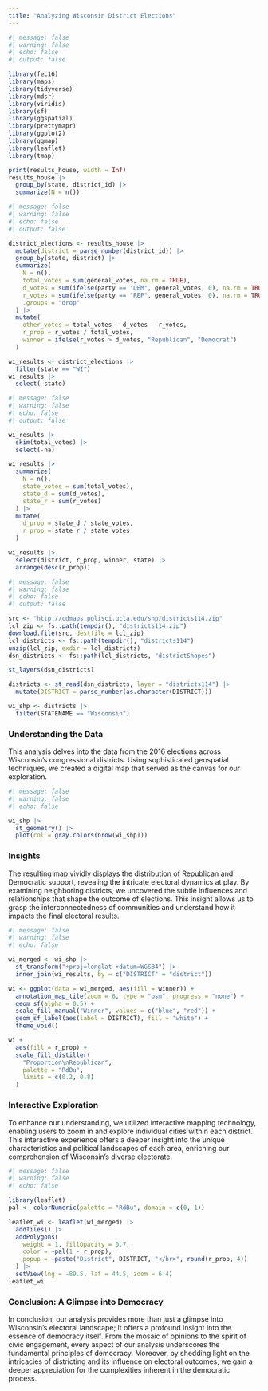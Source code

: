 ```yaml
---
title: "Analyzing Wisconsin District Elections"
---
```


```r
#| message: false
#| warning: false
#| echo: false
#| output: false

library(fec16)
library(maps)
library(tidyverse)
library(mdsr) 
library(viridis)
library(sf) 
library(ggspatial)
library(prettymapr)
library(ggplot2)
library(ggmap)
library(leaflet)
library(tmap)

print(results_house, width = Inf)
results_house |>
  group_by(state, district_id) |>
  summarize(N = n())
```

```r
#| message: false
#| warning: false
#| echo: false
#| output: false

district_elections <- results_house |>
  mutate(district = parse_number(district_id)) |>
  group_by(state, district) |>
  summarize(
    N = n(), 
    total_votes = sum(general_votes, na.rm = TRUE),
    d_votes = sum(ifelse(party == "DEM", general_votes, 0), na.rm = TRUE),
    r_votes = sum(ifelse(party == "REP", general_votes, 0), na.rm = TRUE),
    .groups = "drop"
  ) |>
  mutate(
    other_votes = total_votes - d_votes - r_votes,
    r_prop = r_votes / total_votes,  
    winner = ifelse(r_votes > d_votes, "Republican", "Democrat")
  )

wi_results <- district_elections |>
  filter(state == "WI")
wi_results |>                  
  select(-state)
```


```r
#| message: false
#| warning: false
#| echo: false
#| output: false

wi_results |>
  skim(total_votes) |>
  select(-na)

wi_results |>
  summarize(
    N = n(), 
    state_votes = sum(total_votes), 
    state_d = sum(d_votes), 
    state_r = sum(r_votes)
  ) |>
  mutate(
    d_prop = state_d / state_votes, 
    r_prop = state_r / state_votes
  )

wi_results |>
  select(district, r_prop, winner, state) |>
  arrange(desc(r_prop))
```


```r
#| message: false
#| warning: false
#| echo: false
#| output: false

src <- "http://cdmaps.polisci.ucla.edu/shp/districts114.zip"
lcl_zip <- fs::path(tempdir(), "districts114.zip")
download.file(src, destfile = lcl_zip)
lcl_districts <- fs::path(tempdir(), "districts114")
unzip(lcl_zip, exdir = lcl_districts)
dsn_districts <- fs::path(lcl_districts, "districtShapes")

st_layers(dsn_districts)

districts <- st_read(dsn_districts, layer = "districts114") |>
  mutate(DISTRICT = parse_number(as.character(DISTRICT)))

wi_shp <- districts |>
  filter(STATENAME == "Wisconsin")
```

### Understanding the Data

This analysis delves into the data from the 2016 elections across Wisconsin's congressional districts. Using sophisticated geospatial techniques, we created a digital map that served as the canvas for our exploration. 

```r
#| message: false
#| warning: false
#| echo: false

wi_shp |>
  st_geometry() |>
  plot(col = gray.colors(nrow(wi_shp)))
```

### Insights 

The resulting map vividly displays the distribution of Republican and Democratic support, revealing the intricate electoral dynamics at play. By examining neighboring districts, we uncovered the subtle influences and relationships that shape the outcome of elections. This insight allows us to grasp the interconnectedness of communities and understand how it impacts the final electoral results.

```r
#| message: false
#| warning: false
#| echo: false

wi_merged <- wi_shp |>
  st_transform("+proj=longlat +datum=WGS84") |>
  inner_join(wi_results, by = c("DISTRICT" = "district"))

wi <- ggplot(data = wi_merged, aes(fill = winner)) +
  annotation_map_tile(zoom = 6, type = "osm", progress = "none") + 
  geom_sf(alpha = 0.5) +
  scale_fill_manual("Winner", values = c("blue", "red")) + 
  geom_sf_label(aes(label = DISTRICT), fill = "white") + 
  theme_void()

wi +
  aes(fill = r_prop) + 
  scale_fill_distiller(
    "Proportion\nRepublican", 
    palette = "RdBu", 
    limits = c(0.2, 0.8)
  )
```

### Interactive Exploration

To enhance our understanding, we utilized interactive mapping technology, enabling users to zoom in and explore individual cities within each district. This interactive experience offers a deeper insight into the unique characteristics and political landscapes of each area, enriching our comprehension of Wisconsin's diverse electorate.

```r
#| message: false
#| warning: false
#| echo: false

library(leaflet)
pal <- colorNumeric(palette = "RdBu", domain = c(0, 1))

leaflet_wi <- leaflet(wi_merged) |>
  addTiles() |>
  addPolygons(
    weight = 1, fillOpacity = 0.7, 
    color = ~pal(1 - r_prop), 
    popup = ~paste("District", DISTRICT, "</br>", round(r_prop, 4))
  ) |>                        
  setView(lng = -89.5, lat = 44.5, zoom = 6.4)
leaflet_wi
```

### Conclusion: A Glimpse into Democracy

In conclusion, our analysis provides more than just a glimpse into Wisconsin's electoral landscape; it offers a profound insight into the essence of democracy itself. From the mosaic of opinions to the spirit of civic engagement, every aspect of our analysis underscores the fundamental principles of democracy. Moreover, by shedding light on the intricacies of districting and its influence on electoral outcomes, we gain a deeper appreciation for the complexities inherent in the democratic process.
